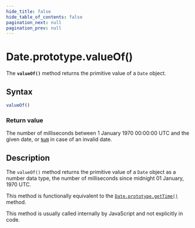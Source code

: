 ```yaml
---
hide_title: false
hide_table_of_contents: false
pagination_next: null
pagination_prev: null
---
```

# Date.prototype.valueOf()

The **`valueOf()`** method returns the primitive value of a
`Date` object.



## Syntax

```js
valueOf()
```

### Return value

The number of milliseconds between 1 January 1970 00:00:00 UTC and the given date, or [`NaN`](../../NaN.md) in case of an invalid date.

## Description

The `valueOf()` method returns the primitive value of a `Date`
object as a number data type, the number of milliseconds since midnight 01 January, 1970
UTC.

This method is functionally equivalent to the [`Date.prototype.getTime()`](./getTime.md)
method.

This method is usually called internally by JavaScript and not explicitly in code.
